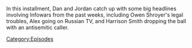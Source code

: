 {{DEFAULTSORT:
    #_EPISODE_0848:The News Blitz
}}{{Episode
    | title           = The News Blitz
    | caption         = Listen to this episode on [https://knowledgefight.libsyn.com/848-the-news-blitz Libsyn] [https://open.spotify.com/episode/3zU2iYMZmA6wquK1raeCSX Spotify]
    | episodeNumber   = 848
    | length          = 02:02:37
    | airDate         = September 11, 2023
    | previousEpisode = [[847: Chatting with Sophie From Mars]]
}}

{{Stub}}

In this installment, Dan and Jordan catch up with some big headlines involving Infowars from the past weeks, including Owen Shroyer's legal troubles, Alex going on Russian TV, and Harrison Smith dropping the ball with an antisemitic caller.

[[Category:Episodes]]
